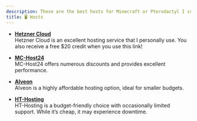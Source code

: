 ```yaml
---
description: These are the best hosts for Minecraft or Pterodactyl I could find.
title: 🖥️ Hosts
---
```


- [**Hetzner Cloud**](https://hetzner.cloud/?ref=JTi9yjG6wqHe)  
  Hetzner Cloud is an excellent hosting service that I personally use. You also receive a free $20 credit when you use this link!

- [**MC-Host24**](https://mc-host24.de/cmp/161555)  
  MC-Host24 offers numerous discounts and provides excellent performance.

- [**Alveon**](https://alveon.io/a/website)  
  Alveon is a highly affordable hosting option, ideal for smaller budgets.

- [**HT-Hosting**](https://ht-hosting.de/aff.php?aff=222)  
  HT-Hosting is a budget-friendly choice with occasionally limited support. While it’s cheap, it may experience downtime.

